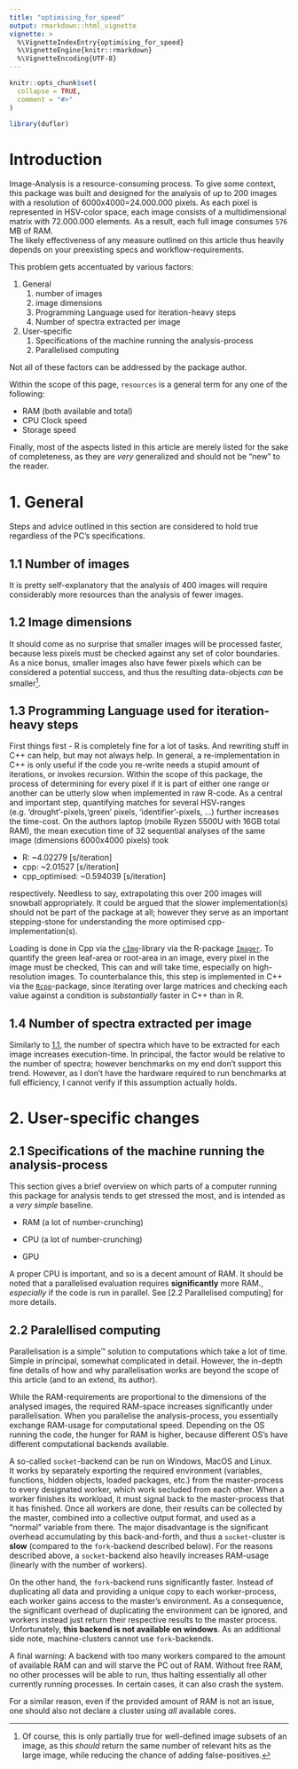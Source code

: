 ```yaml
---
title: "optimising_for_speed"
output: rmarkdown::html_vignette
vignette: >
  %\VignetteIndexEntry{optimising_for_speed}
  %\VignetteEngine{knitr::rmarkdown}
  %\VignetteEncoding{UTF-8}
---
```


```r
knitr::opts_chunk$set(
  collapse = TRUE,
  comment = "#>"
)
```

```r
library(duflor)
```

# Introduction

Image-Analysis is a resource-consuming process. 
To give some context, this package was built and designed for the analysis of up to 200 images with a resolution of 6000x4000=24.000.000 pixels. As each pixel is represented in HSV-color space, each image consists of a multidimensional matrix with 72.000.000 elements. As a result, each full image consumes `576` MB of RAM.  
The likely effectiveness of any measure outlined on this article thus heavily depends on your preexisting specs and workflow-requirements.

This problem gets accentuated by various factors:

1. General
    1. number of images
    2. image dimensions
    3. Programming Language used for iteration-heavy steps
    4. Number of spectra extracted per image
2. User-specific
    1. Specifications of the machine running the analysis-process
    2. Parallelised computing

Not all of these factors can be addressed by the package author<!--, and some of these can only be addressed after careful benchmarking-->.

Within the scope of this page, `resources` is a general term for any one of the following:

- RAM (both available and total)
- CPU Clock speed
- Storage speed

Finally, most of the aspects listed in this article are merely listed for the sake of completeness, as they are _very_ generalized and should not be "new" to the reader.

# 1. General

Steps and advice outlined in this section are considered to hold true regardless of the PC's specifications.

## 1.1 Number of images

It is pretty self-explanatory that the analysis of 400 images will require considerably more resources than the analysis of fewer images. 

## 1.2 Image dimensions

It should come as no surprise that smaller images will be processed faster, because less pixels must be checked against any set of color boundaries.  
As a nice bonus, smaller images also have fewer pixels which can be considered a potential success, and thus the resulting data-objects _can_ be smaller^[Of course, this is only partially true for well-defined image subsets of an image, as this _should_ return the same number of relevant hits as the large image, while reducing the chance of adding false-positives.].


## 1.3 Programming Language used for iteration-heavy steps

First things first - R is completely fine for a lot of tasks. And rewriting stuff in C++ can help, but may not always help. 
In general, a re-implementation in C++ is only useful if the code you re-write needs a stupid amount of iterations, or invokes recursion.
Within the scope of this package, the process of determining for every pixel if it is part of either one range or another can be utterly slow when implemented in raw R-code. As a central and important step, quantifying matches for several HSV-ranges (e.g. 'drought'-pixels,'green' pixels, 'identifier'-pixels, ...) further increases the time-cost. On the authors laptop (mobile Ryzen 5500U with 16GB total RAM), the mean execution time of 32 sequential analyses of the same image (dimensions 6000x4000 pixels) took

- R: ~4.02279 [s/iteration]
- cpp: ~2.01527 [s/iteration]
- cpp_optimised: ~0.594039 [s/iteration]

respectively. 
Needless to say, extrapolating this over 200 images will snowball appropriately.
It could be argued that the slower implementation(s) should not be part of the package at all; however they serve as an important stepping-stone for understanding the more optimised cpp-implementation(s).

Loading is done in Cpp via the [`cImg`](https://cimg.eu/)-library via the R-package [`Imager`](https://github.com/asgr/imager).
To quantify the green leaf-area or root-area in an image, every pixel in the image must be checked, This can and will take time, especially on high-resolution images. To counterbalance this, this step is implemented in C++ via the [`Rcpp`](https://www.rcpp.org/)-package, since iterating over large matrices and checking each value against a condition is _substantially_ faster in C++ than in R.

## 1.4 Number of spectra extracted per image

Similarly to [1.1](#1.1-number-of-images), the number of spectra which have to be extracted for each image increases execution-time.
In principal, the factor would be relative to the number of spectra; however benchmarks on my end don't support this trend. However, as I don't have the hardware required to run benchmarks at full efficiency, I cannot verify if this assumption actually holds.

# 2. User-specific changes

## 2.1 Specifications of the machine running the analysis-process

This section gives a brief overview on which parts of a computer running this package for analysis tends to get stressed the most, and is intended as a _very simple_ baseline.

+ RAM (a lot of number-crunching)
+ CPU (a lot of number-crunching)

- GPU

A proper CPU is important, and so is a decent amount of RAM.
It should be noted that a parallelised evaluation requires **significantly** more RAM., _especially_ if the code is run in parallel. 
See [2.2 Parallelised computing] for more details.


## 2.2 Paralellised computing

Parallelisation is a simple™ solution to computations which take a lot of time. Simple in principal, somewhat complicated in detail. However, the in-depth fine details of how and why parallelisation works are beyond the scope of this article (and to an extend, its author).

While the RAM-requirements are proportional to the dimensions of the analysed images, the required RAM-space increases significantly under parallelisation. When you parallelise the analysis-process, you essentially exchange RAM-usage for computational speed.
Depending on the OS running the code, the hunger for RAM is higher, because different OS's have different computational backends available.

A so-called `socket`-backend can be run on Windows, MacOS and Linux.  
It works by separately exporting the required environment (variables, functions, hidden objects, loaded packages, etc.) from the master-process to every designated worker, which work secluded from each other. When a worker finishes its workload, it must signal back to the master-process that it has finished. Once all workers are done, their results can be collected by the master, combined into a collective output format, and used as a "normal" variable from there. The major disadvantage is the significant overhead accumulating by this back-and-forth, and thus a `socket`-cluster is **slow** (compared to the `fork`-backend described below). For the reasons described above, a `socket`-backend also heavily increases RAM-usage (linearly with the number of workers).

On the other hand, the `fork`-backend runs significantly faster. Instead of duplicating all data and providing a unique copy to each worker-process, each worker gains access to the master's environment. As a consequence, the significant overhead of duplicating the environment can be ignored, and workers instead just return their respective results to the master process. Unfortunately, **this backend is not available on windows**. As an additional side note, machine-clusters cannot use `fork`-backends.

A final warning: A backend with too many workers compared to the amount of available RAM can and will starve the PC out of RAM. Without free RAM, no other processes will be able to run, thus halting essentially all other currently running processes. In certain cases, it can also crash the system. 

For a similar reason, even if the provided amount of RAM is not an issue, one should also not declare a cluster using *all* available cores.
